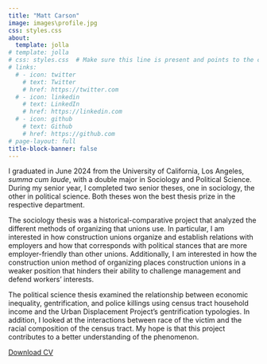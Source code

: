 ```yaml
---
title: "Matt Carson"
image: images\profile.jpg
css: styles.css
about:
  template: jolla
# template: jolla
# css: styles.css  # Make sure this line is present and points to the correct styles.css file
# links:
  # - icon: twitter
    # text: Twitter
    # href: https://twitter.com
  # - icon: linkedin
    # text: LinkedIn
    # href: https://linkedin.com
  # - icon: github
    # text: Github
    # href: https://github.com
# page-layout: full
title-block-banner: false
---
```


```{=html}
<style>
/* Left-justify the main content on the About Me page */
.about-content {
    text-align: left;
}

/* Left-justify the footnotes on the About Me page */
.about-content .footnotes {
    text-align: left;
}
</style>
```
::: about-content
I graduated in June 2024 from the University of California, Los Angeles, *summa cum laude*, with a double major in Sociology and Political Science. During my senior year, I completed two senior theses, one in sociology, the other in political science. Both theses won the best thesis prize in the respective department.

The sociology thesis was a historical-comparative project that analyzed the different methods of organizing that unions use. In particular, I am interested in how construction unions organize and establish relations with employers and how that corresponds with political stances that are more employer-friendly than other unions. Additionally, I am interested in how the construction union method of organizing places construction unions in a weaker position that hinders their ability to challenge management and defend workers' interests.

The political science thesis examined the relationship between economic inequality, gentrification, and police killings using census tract household income and the Urban Displacement Project's gentrification typologies. In addition, I looked at the interactions between race of the victim and the racial composition of the census tract. My hope is that this project contributes to a better understanding of the phenomenon.
:::

[Download CV](../cv.html)
